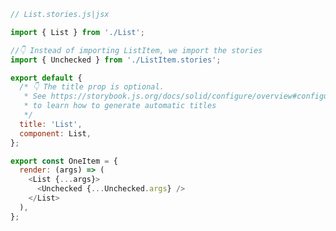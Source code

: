 ```js
// List.stories.js|jsx

import { List } from './List';

//👇 Instead of importing ListItem, we import the stories
import { Unchecked } from './ListItem.stories';

export default {
  /* 👇 The title prop is optional.
   * See https://storybook.js.org/docs/solid/configure/overview#configure-story-loading
   * to learn how to generate automatic titles
   */
  title: 'List',
  component: List,
};

export const OneItem = {
  render: (args) => (
    <List {...args}>
      <Unchecked {...Unchecked.args} />
    </List>
  ),
};
```
